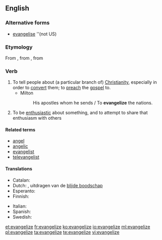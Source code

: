 ==English==

===Alternative forms===
* [[evangelise]] ''(not US)

===Etymology===
From {{etyl|fro|en}} {{term|évangéliser|lang=la}}, from {{etyl|la|en}} {{term|evangelizare|lang=la}}, from {{etyl|grc|en}} {{term| εὐαγγελίζω |tr=euangelizesthai|lang=grc}}

===Verb===
{{en-verb|evangeliz|ing}}

# To tell people about (a particular branch of) [[Christianity]], especially in order to [[convert]] them; to [[preach]] the [[gospel]] to.
#* Milton
#*: His apostles whom he sends / To '''evangelize''' the nations.
# To be [[enthusiastic]] about something, and to attempt to share that enthusiasm with others

====Related terms====
* [[angel]]
* [[angelic]]
* [[evangelist]]
* [[televangelist]]

====Translations====
{{trans-top|tell people about Christianity}}
* Catalan: {{t+|ca|evangelitzar}}
* Dutch: {{t-|nl|evangeliseren}}, uitdragen van de [[blijde boodschap]]
* Esperanto: {{t-|eo|evangeligi}}
* Finnish: {{t-|fi|evankelioida}}
{{trans-mid}}
* Italian: {{t+|it|evangelizzare}}
* Spanish: {{t-|es|evangelizar}}
* Swedish: {{t-|sv|evangelisera}}
{{trans-bottom}}

[[et:evangelize]]
[[fr:evangelize]]
[[ko:evangelize]]
[[io:evangelize]]
[[ml:evangelize]]
[[pl:evangelize]]
[[ta:evangelize]]
[[te:evangelize]]
[[vi:evangelize]]